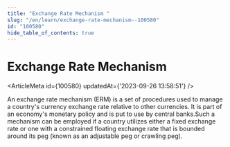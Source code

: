```yaml
---
title: "Exchange Rate Mechanism "
slug: "/en/learn/exchange-rate-mechanism--100580"
id: "100580"
hide_table_of_contents: true
---
```



# Exchange Rate Mechanism 

<ArticleMeta id={100580} updatedAt={'2023-09-26 13:58:51'} />
<div className='border-solid border-b border-t-0 my-4 border-[var(--ifm-color-gray-300)]' />

An exchange rate mechanism (ERM) is a set of procedures used to manage a country's currency exchange rate relative to other currencies. It is part of an economy's monetary policy and is put to use by central banks.Such a mechanism can be employed if a country utilizes either a fixed exchange rate or one with a constrained floating exchange rate that is bounded around its peg (known as an adjustable peg or crawling peg).
